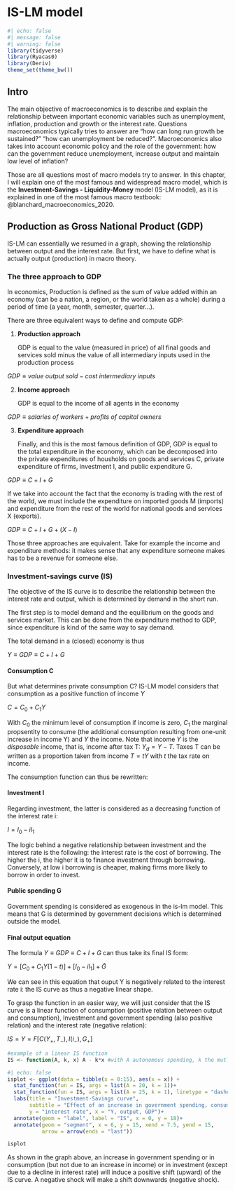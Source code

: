 # IS-LM model


```r
#| echo: false
#| message: false
#| warning: false
library(tidyverse)
library(Ryacas0)
library(Deriv)
theme_set(theme_bw())
```

## Intro

The main objective of macroeconomics is to describe and explain the relationship between important economic variables such as unemployment, inflation, production and growth or the interest rate. Questions macroeconomics typically tries to answer are "how can long run growth be sustained?" "how can unemployment be reduced?". Macroeconomics also takes into account economic policy and the role of the government: how can the government reduce unemployment, increase output and maintain low level of inflation?

Those are all questions most of macro models try to answer. In this chapter, I will explain one of the most famous and widespread macro model, which is the **Investment-Savings - Liquidity-Money** model (IS-LM model), as it is explained in one of the most famous macro textbook: @blanchard_macroeconomics_2020.

## Production as Gross National Product (GDP)

IS-LM can essentially we resumed in a graph, showing the relationship between output and the interest rate. But first, we have to define what is actually output (production) in macro theory.

### The three approach to GDP

In economics, Production is defined as the sum of value added within an economy (can be a nation, a region, or the world taken as a whole) during a period of time (a year, month, semester, quarter...).

There are three equivalent ways to define and compute GDP:

1.  **Production approach**

    GDP is equal to the value (measured in price) of all final goods and services sold minus the value of all intermediary inputs used in the production process

$GDP \equiv value\: output\: sold - cost\: intermediary\: inputs$

2.  **Income approach**

    GDP is equal to the income of all agents in the economy

$GDP \equiv salaries\:of\:workers + profits\:of\:capital\:owners$

3.  **Expenditure approach**

    Finally, and this is the most famous definition of GDP, GDP is equal to the total expenditure in the economy, which can be decomposed into the private expenditures of housholds on goods and services C, private expenditure of firms, investment I, and public expenditure G.

$GDP \equiv C + I + G$

If we take into account the fact that the economy is trading with the rest of the world, we must include the expenditure on imported goods M (imports) and expenditure from the rest of the world for national goods and services X (exports).

$GDP \equiv C + I + G + (X-I)$

Those three approaches are equivalent. Take for example the income and expenditure methods: it makes sense that any expenditure someone makes has to be a revenue for someone else.

### Investment-savings curve (IS)

The objective of the IS curve is to describe the relationship between the interest rate and output, which is determined by demand in the short run.

The first step is to model demand and the equilibrium on the goods and services market. This can be done from the expenditure method to GDP, since expenditure is kind of the same way to say demand.

The total demand in a (closed) economy is thus

$Y \equiv GDP \equiv C + I + G$

#### Consumption C

But what determines private consumption C? IS-LM model considers that consumption as a positive function of income $Y$

$C = C_{0}+C_{1}Y$

With $C_{0}$ the minimum level of consumption if income is zero, $C_{1}$ the marginal propsentity to consume (the additional consumption resulting from one-unit increase in income Y) and $Y$ the income. Note that income $Y$ is the *disposable* income, that is, income after tax T: $Y_d = Y-T$. Taxes T can be written as a proportion taken from income $T = tY$ with $t$ the tax rate on income.

The consumption function can thus be rewritten:

```{=tex}
\begin{aligned}
C = C_{0}+C_{1}Y
\\
C = C_{0} + C_{1}(Y-tY)
\\
C = C_{0} + C_{1}Y(1-t)
\end{aligned}
```

#### Investment I

Regarding investment, the latter is considered as a decreasing function of the interest rate i:

$I = I_{0} -iI_{1}$

The logic behind a negative relationship between investment and the interest rate is the following: the interest rate is the cost of borrowing. The higher the i, the higher it is to finance investment through borrowing. Conversely, at low i borrowing is cheaper, making firms more likely to borrow in order to invest.

#### Public spending G

Government spending is considered as exogenous in the is-lm model. This means that G is determined by government decisions which is determined outside the model.

#### Final output equation

The formula $Y \equiv GDP \equiv C + I + G$ can thus take its final IS form:

$Y = [C_{0} + C_{1}Y(1-t)] + [I_{0} - iI_{1}] + \bar{G}$

We can see in this equation that ouput Y is negatively related to the interest rate i: the IS curve as thus a negative linear shape.

To grasp the function in an easier way, we will just consider that the IS curve is a linear function of consumption (positive relation between output and consumption), Investment and government spending (also positive relation) and the interest rate (negative relation):

$IS = Y = F[C(Y_{+}, T_{-}), I(i_{-}), G_{+}]$

```r
#example of a linear IS function
IS <- function(A, k, x) A - k*x #with A autonomous spending, k the mutliplier and x the interest rate

```

```r
#| echo: false
isplot <- ggplot(data = tibble(x = 0:15), aes(x = x)) +
  stat_function(fun = IS, args = list(A = 20, k = 1))+
  stat_function(fun = IS, args = list(A = 25, k = 1), linetype = "dashed")+
  labs(title = "Investment-Savings curve",
       subtitle = "Effect of an increase in government spending, consumption or investment",
       y = "interest rate", x = "Y, output, GDP")+
  annotate(geom = "label", label = "IS", x = 0, y = 18)+
  annotate(geom = "segment", x = 6, y = 15, xend = 7.5, yend = 15,
           arrow = arrow(ends = "last"))

isplot
```

As shown in the graph above, an increase in government spending or in consumption (but not due to an increase in income) or in investment (except due to a decline in interest rate) will induce a positive shift (upward) of the IS curve. A negative shock will make a shift downwards (negative shock).
